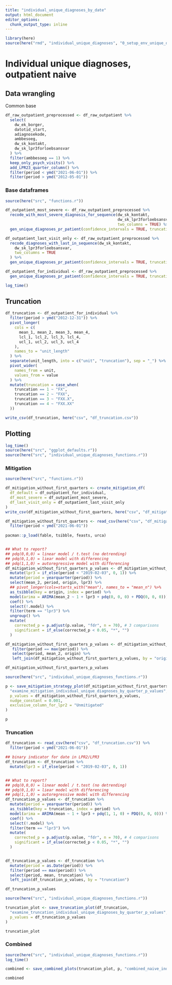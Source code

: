 ```yaml
---
title: "individual_unique_diagnoses_by_date"
output: html_document
editor_options: 
  chunk_output_type: inline
---
```


```r
library(here)
source(here("rmd", "individual_unique_diagnoses", "0_setup_env_unique_diagnoses.r"))
```


# Individual unique diagnoses, outpatient naive
## Data wrangling 
Common base
```r
df_raw_outpatient_preprocessed <- df_raw_outpatient %>%
  select(
    dw_ek_borger,
    datotid_start,
    adiagnosekode,
    ambbesoeg,
    dw_sk_kontakt,
    dw_sk_lpr3forloebsansvar
  ) %>%
  filter(ambbesoeg == 1) %>%
  keep_only_psych_visits() %>%
  add_LPR23_quarter_column() %>%
  filter(period < ymd("2021-06-01")) %>%
  filter(period > ymd("2012-05-01"))
```

### Base dataframes
```r
source(here("src", "functions.r"))

df_outpatient_most_severe <- df_raw_outpatient_preprocessed %>%
  recode_with_most_severe_diagnosis_for_sequence(dw_sk_kontakt, 
                                                 dw_sk_lpr3forloebsansvar, 
                                                 two_columns = TRUE) %>% 
  gen_unique_diagnoses_pr_patient(confidence_intervals = TRUE, truncation_levels = FALSE)
```

```r
df_outpatient_last_visit_only <- df_raw_outpatient_preprocessed %>%
  recode_diagnoses_with_last_in_sequence(dw_sk_kontakt,
    dw_sk_lpr3forloebsansvar,
    two_columns = TRUE
  ) %>%
  gen_unique_diagnoses_pr_patient(confidence_intervals = TRUE, truncation_levels = FALSE)
```

```r
df_outpatient_for_individual <- df_raw_outpatient_preprocessed %>%
  gen_unique_diagnoses_pr_patient(confidence_intervals = TRUE, truncation_levels = TRUE)
```



```r
log_time()

```

## Truncation
```r
df_truncation <- df_outpatient_for_individual %>%
  filter(period > ymd("2012-12-31")) %>%
  pivot_longer(
    cols = c(
      mean_1, mean_2, mean_3, mean_4,
      lcl_1, lcl_2, lcl_3, lcl_4,
      ucl_1, ucl_2, ucl_3, ucl_4
    ),
    names_to = "unit_length"
  ) %>%
  separate(unit_length, into = c("unit", "truncation"), sep = "_") %>%
  pivot_wider(
    names_from = unit,
    values_from = value
  ) %>%
  mutate(truncation = case_when(
    truncation == 1 ~ "FX",
    truncation == 2 ~ "FXX",
    truncation == 3 ~ "FXX.X",
    truncation == 4 ~ "FXX.XX"
  ))

write_csv(df_truncation, here("csv", "df_truncation.csv"))
```

## Plotting
```r
log_time()
source(here("src", "ggplot_defaults.r"))
source(here("src", "individual_unique_diagnoses_functions.r"))
```

### Mitigation
```r
source(here("src", "functions.r"))

df_mitigation_without_first_quarters <- create_mitigation_df(
  df_default = df_outpatient_for_individual,
  df_most_severe = df_outpatient_most_severe,
  df_last_visit_only = df_outpatient_last_visit_only
)
write_csv(df_mitigation_without_first_quarters, here("csv", "df_mitigation_without_first_quarters.csv"))
```

```r
df_mitigation_without_first_quarters <- read_csv(here("csv", "df_mitigation_without_first_quarters.csv")) %>% 
  filter(period < ymd("2021-06-01"))
  
pacman::p_load(fable, tsibble, feasts, urca)


## What to report?
## pdq(0,0,0) = linear model / t.test (no detrending)
## pdq(0,1,0) = liear model with differencing
## pdq(1,1,0) = autoregressive model with differencing
df_mitigation_without_first_quarters_p_values <- df_mitigation_without_first_quarters %>%
  mutate(lpr3 = if_else(period < "2019-02-03", 0, 1)) %>% 
  mutate(period = yearquarter(period)) %>%
  select(mean_2, period, origin, lpr3) %>%
  ## pivot_longer(cols=starts_with("mean"), names_to = "mean_n") %>%
  as_tsibble(key = origin, index = period) %>%
  model(arima = ARIMA(mean_2 ~ 1 + lpr3 + pdq(0, 0, 0) + PDQ(0, 0, 0))) %>%
  coef() %>%
  select(!.model) %>%
  filter(term == "lpr3") %>%
  ungroup() %>%
  mutate(
    corrected_p = p.adjust(p.value, "fdr", n = 70), # 3 comparisons
    significant = if_else(corrected_p < 0.05, "*", "")
  )

df_mitigation_without_first_quarters_p_values <- df_mitigation_without_first_quarters %>%
   filter(period == max(period)) %>%
   select(period, mean_2, origin) %>%
   left_join(df_mitigation_without_first_quarters_p_values, by = "origin")

df_mitigation_without_first_quarters_p_values
```


```r
source(here("src", "individual_unique_diagnoses_functions.r"))

p <- save_mitigation_strategy_plot(df_mitigation_without_first_quarters,
  "examine_mitigation_individual_unique_diagnoses_by_quarter_p_values",
  p_values = df_mitigation_without_first_quarters_p_values,
  nudge_constant = 0.001,
  exclusive_column_for_lpr2 = "Unmitigated"
)

p
```




### Truncation
```r
df_truncation <- read_csv(here("csv", "df_truncation.csv")) %>% 
  filter(period < ymd("2021-06-01"))

## binary indicator for date in LPR2/LPR3
df_truncation <- df_truncation %>%
  mutate(lpr3 = if_else(period < "2019-02-03", 0, 1))


## What to report?
## pdq(0,0,0) = linear model / t.test (no detrending)
## pdq(0,1,0) = liear model with differencing
## pdq(1,1,0) = autoregressive model with differencing
df_truncation_p_values <- df_truncation %>%
  mutate(period = yearquarter(period)) %>%
  as_tsibble(key = truncation, index = period) %>%
  model(arima = ARIMA(mean ~ 1 + lpr3 + pdq(1, 1, 0) + PDQ(0, 0, 0))) %>%
  coef() %>%
  select(!.model) %>%
  filter(term == "lpr3") %>%
  mutate(
    corrected_p = p.adjust(p.value, "fdr", n = 70), # 4 comparisons
    significant = if_else(corrected_p < 0.05, "*", "")
  )


df_truncation_p_values <- df_truncation %>%
  mutate(period = as.Date(period)) %>%
  filter(period == max(period)) %>%
  select(period, mean, truncation) %>%
  left_join(df_truncation_p_values, by = "truncation")

df_truncation_p_values
```

```r
source(here("src", "individual_unique_diagnoses_functions.r"))

truncation_plot <- save_truncation_plot(df_truncation,
  "examine_truncation_individual_unique_diagnoses_by_quarter_p_values",
  p_values = df_truncation_p_values
)

truncation_plot
```

### Combined
```r
source(here("src", "individual_unique_diagnoses_functions.r"))
log_time()

combined <- save_combined_plots(truncation_plot, p, "combined_naive_individual_unique_diagnoses_with_p_values")

combined
```